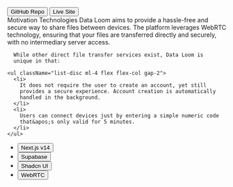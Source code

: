 <div className="mx-auto w-full max-w-lg">
<div className="flex-row gap-2 flex-wrap">
  <Button variant="secondary" asChild>
    <Link
      href="https://github.com/sangonz193/data-loom"
      className="flex items-center"
      target="_blank"
    >
      <GitHubLogoIcon className="size-4" />
      GitHub Repo
    </Link>
  </Button>

  <Button variant="secondary" asChild>
    <Link
      href="https://data-loom.sgonzalez.dev"
      className="flex items-center"
      target="_blank"
    >
      <ExternalLinkIcon className="size-4" />
      Live Site
    </Link>
  </Button>
</div>

<Tabs defaultValue="motivation" className="my-4">
  <TabsList className="flex-row mr-auto">
    <TabsTrigger value="motivation">Motivation</TabsTrigger>
    <TabsTrigger value="technologies">Technologies</TabsTrigger>
  </TabsList>

  <TabsContent value="motivation" className="px-2 flex flex-col gap-2">
      Data Loom aims to provide a hassle-free and secure way to share
      files between devices. The platform leverages WebRTC technology,
      ensuring that your files are transferred directly and securely,
      with no intermediary server access.

      While other direct file transfer services exist, Data Loom is
      unique in that:

    <ul className="list-disc ml-4 flex flex-col gap-2">
      <li>
        It does not require the user to create an account, yet still
        provides a secure experience. Account creation is automatically
        handled in the background.
      </li>
      <li>
        Users can connect devices just by entering a simple numeric code
        that&apos;s only valid for 5 minutes.
      </li>
    </ul>

  </TabsContent>
  <TabsContent value="technologies" className="px-2">
    <ul className="list-disc ml-4">
      <li>
        <Button variant="link" asChild className="px-0 h-auto">
          <Link
            href="https://nextjs.org/"
            target="_blank"
            rel="noopener noreferrer"
          >
            Next.js v14
            <ExternalLinkIcon className="size-4" />
          </Link>
        </Button>
      </li>
      <li>
        <Button variant="link" asChild className="px-0 h-auto">
          <Link
            href="https://supabase.io"
            target="_blank"
            rel="noopener noreferrer"
          >
            Supabase
            <ExternalLinkIcon className="size-4" />
          </Link>
        </Button>
      </li>
      <li>
        <Button variant="link" asChild className="px-0 h-auto">
          <Link
            href="https://ui.shadcn.com"
            target="_blank"
            rel="noopener noreferrer"
          >
            Shadcn UI
            <ExternalLinkIcon className="size-4" />
          </Link>
        </Button>
      </li>
      <li>
        <Button variant="link" asChild className="px-0 h-auto">
          <Link
            href="https://webrtc.org"
            target="_blank"
            rel="noopener noreferrer"
          >
            WebRTC
            <ExternalLinkIcon className="size-4" />
          </Link>
        </Button>
      </li>
    </ul>
  </TabsContent>
</Tabs>
</div>
